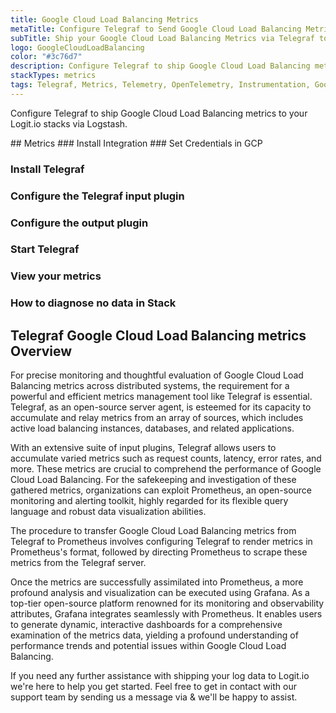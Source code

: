 ```yaml
---
title: Google Cloud Load Balancing Metrics
metaTitle: Configure Telegraf to Send Google Cloud Load Balancing Metrics
subTitle: Ship your Google Cloud Load Balancing Metrics via Telegraf to your Logit.io Stack
logo: GoogleCloudLoadBalancing
color: "#3c76d7"
description: Configure Telegraf to ship Google Cloud Load Balancing metrics to Logit.io. Use our Telegraf Google Cloud Load Balancing metrics example configuration.
stackTypes: metrics
tags: Telegraf, Metrics, Telemetry, OpenTelemetry, Instrumentation, Google Cloud Load Balancing, Traffic Balancing, Load Balancer
---
```


Configure Telegraf to ship Google Cloud Load Balancing metrics to your Logit.io stacks via Logstash.

<Steps>
  ## Metrics
  ### Install Integration
  <InstallIntegration/>
  ### Set Credentials in GCP

  <SetGCPCredentials intro="Google Cloud Load Balancing is an exclusive collection of services embedded within Google Cloud. It's meticulously structured for managing the distribution of network traffic across several servers, bolstering secure and efficient interaction across numerous software components in a cloud-oriented infrastructure."/>
  
  ### Install Telegraf

  <InstallTelegraf />

  ### Configure the Telegraf input plugin

  <TelegrafStackDriverInput metric_type="loadbalancing.googleapis.com"/>

  ### Configure the output plugin

  <TelegrafOutputPlugin />

  ### Start Telegraf

  <StartTelegraf />

  ### View your metrics
  <LaunchStack stackType="metrics" source="Google_Cloud_Load_Balancing_Metrics_via_Telegraf" utmMedium="metrics" utmCampaign="telegraf-GoogleCloudLoad Balancing-metrics" />

  ### How to diagnose no data in Stack

  <DiagnoseNoData />
</Steps>

## Telegraf Google Cloud Load Balancing metrics Overview

For precise monitoring and thoughtful evaluation of Google Cloud Load Balancing metrics across 
distributed systems, the requirement for a powerful and efficient metrics management tool like 
Telegraf is essential. Telegraf, as an open-source server agent, is esteemed for its capacity 
to accumulate and relay metrics from an array of sources, which includes active load balancing 
instances, databases, and related applications.

With an extensive suite of input plugins, Telegraf allows users to accumulate varied metrics 
such as request counts, latency, error rates, and more. These metrics are crucial to comprehend 
the performance of Google Cloud Load Balancing. For the safekeeping and investigation of these 
gathered metrics, organizations can exploit Prometheus, an open-source monitoring and alerting 
toolkit, highly regarded for its flexible query language and robust data visualization abilities.

The procedure to transfer Google Cloud Load Balancing metrics from Telegraf to Prometheus 
involves configuring Telegraf to render metrics in Prometheus's format, followed by directing 
Prometheus to scrape these metrics from the Telegraf server.

Once the metrics are successfully assimilated into Prometheus, a more profound analysis and 
visualization can be executed using Grafana. As a top-tier open-source platform renowned 
for its monitoring and observability attributes, Grafana integrates seamlessly with Prometheus. 
It enables users to generate dynamic, interactive dashboards for a comprehensive examination 
of the metrics data, yielding a profound understanding of performance trends and potential 
issues within Google Cloud Load Balancing.

If you need any further assistance with shipping your log data to Logit.io we're here to help 
you get started. Feel free to get in contact with our support team by sending us a message via <IntercomButton text="live chat" /> & we'll be happy to assist.
